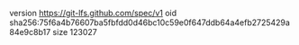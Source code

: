 version https://git-lfs.github.com/spec/v1
oid sha256:75f6a4b76607ba5fbfdd0d46bc10c59e0f647ddb64a4efb2725429a84e9c8b17
size 123027
